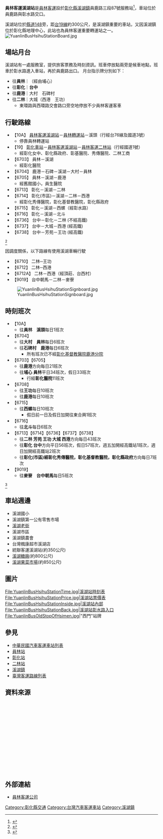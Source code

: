 {{Infobox 轉運站
|name= [[員林客運|員林客運]]溪湖站
|logo=
|image= [[File:YuanlinBusHsihuStation.jpg|300px]][[File:YuanlinBusHsihuStation2.jpg|300px]]
|location= {{TWN}}[[彰化縣|彰化縣]][[溪湖鎮|溪湖鎮]]
|road= 員鹿路
|opendate= 
|closedate= 
|built= 
|est_completion= 
|howtobuild= 
|floor= 
|use= 員林客運公車路線
|terminate= 
|via= 
}}
'''員林客運溪湖站'''是[[員林客運|員林客運]]設於[[彰化縣|彰化縣]][[溪湖鎮|溪湖鎮]]員鹿路三段87號服務站<ref>{{Cite web |url=http://tw.bizpo.net/node/76123 |title=存档副本 |accessdate=2011-12-13 |archive-date=2016-03-04 |archive-url=https://web.archive.org/web/20160304094508/http://tw.bizpo.net/node/76123 |dead-url=no }}</ref>，車站位於員鹿路與彰水路交口。

溪湖站位於[[縣道148號|縣道148]]旁，距[[台19線|台19線]]約300公尺，是溪湖鎮重要的車站，又因溪湖鎮位於彰化縣地理中心，此站也為員林客運重要轉運站之一。
[[File:YuanlinBusHsihuStationBoard.jpg|thumb]]
==場站月台==
溪湖站有一處服務室，提供旅客票務及時刻資訊。班車停放點兩旁是候車地點，班車於彰水路進入車站，再於員鹿路出口。
月台指示牌分別如下：
*往'''員林'''｜（經由埔心）
*往'''彰化'''｜'''台中'''
*往'''鹿港'''｜大村　石碑村
*往'''二林'''｜大城（西港　王功）
**東環路與西環路交會路口旁空地停放不少員林客運客車

==行駛路線==
*【10A】 [[員林客運溪湖站|員林客運溪湖站]]－[[員林轉運站|員林轉運站]]－溪頭（行經台76線及國道3號）
**停靠員林轉運站
*【19】 [[彰化車站|彰化車站]]－[[員林客運溪湖站|員林客運溪湖站]]－[[員林客運二林站|員林客運二林站]]（行經國道1號）
**經彰化女中、彰化縣政府、彰基醫院、秀傳醫院、二林工商
*【6703】 員林－溪湖
**經彰化醫院
*【6704】 鹿港－石碑－溪湖－大村－員林
*【6705】 員林－溪湖－鹿港
**經舊館國小，員生醫院
*【6713】 彰化－溪湖－二林
*【6714】 彰化(市區)－溪湖－二林－西港
**經彰化秀傳醫院，彰化基督教醫院，彰化縣政府
*【6715】 彰化－溪湖－西螺（經彰水路）
*【6716】 彰化－溪湖－北斗
*【6736】 台中－彰化－二林 (不經高鐵)
*【6737】 台中－大城－西港 (經高鐵)
*【6738】 台中－芳苑－王功 (經高鐵)
<ref>{{Cite web |url=http://www.ylbus.com.tw/ie/p03.htm |title=溪湖站路線 |accessdate=2011-12-13 |archive-date=2006-08-25 |archive-url=https://web.archive.org/web/20060825161414/http://www.ylbus.com.tw/ie/p03.htm |dead-url=yes }}</ref>

因調度關係，以下路線有使用溪湖車輛行駛
*【6710】 二林─王功
*【6712】 二林─西港
*【6712A】 二林－西港（經頂莊、台西村）
*【9019】 台中朝馬－二林－麥寮

[[File:YuanlinBusHsihuStationSignboard.jpg|thumb]]

==時刻班次==
*【10A】
**往'''員林　溪頭'''每日1班次
*【6704】
**往'''大村　員林'''每日6班次
**往'''石碑村　鹿港'''每日6班次
***所有班次已不經[[彰化基督教醫院|彰化基督教醫院鹿港分院]]
*【6703】【6705】
**往'''鹿港'''方向每日21班次
**往'''埔心 員林'''平日34班次，假日33班次
***行經'''彰化醫院'''11班次
*【6708】
**往'''王功'''每日10班次
**往'''鹿港'''每日10班次
*【6715】
**往'''西螺'''每日10班次
***假日前一日及假日加開往東合興1班次
*【6716】
**往'''北斗'''每日6班次
*【6713】【6714】【6736】【6737】【6738】
**往'''二林 芳苑 王功 大城 西港'''方向每日43班次
**往'''彰化 台中'''方向平日56班次，假日57班次，週五加開經高鐵站1班次，週日加開經高鐵站2班次
**往'''彰化(市區)經彰化秀傳醫院，彰化基督教醫院，彰化縣政府'''方向每日7班次
*【9019】
**往'''麥寮　台中朝馬'''每日5班次
<ref>{{Cite web |url=http://www.ylbus.com.tw/ie/p03_c01.php |title=溪湖站時刻 |accessdate=2014-11-13 |archive-date=2014-11-23 |archive-url=https://web.archive.org/web/20141123041643/http://www.ylbus.com.tw/ie/p03_c01.php |dead-url=yes }}</ref>

==車站週邊==
*溪湖國小
*溪湖鎮第一公有零售市場
*[[溪湖老街|溪湖老街]]
*溪湖市區
*溪湖鎮農會
*台灣楓康超市溪湖店
*統聯客運溪湖站(約350公尺)
*[[溪湖糖廠|溪湖糖廠]](約800公尺)
*[[溪湖果菜市場|溪湖果菜市場]](約850公尺)

==圖片==
<gallery>
File:YuanlinBusHsihuStationTime.jpg|溪湖站時刻表
File:YuanlinBusHsihuStationPrice.jpg|溪湖站票價表
File:YuanlinBusHsihuStationInside.jpg|溪湖站內部
File:YuanlinBusHsihuStationBack.jpg|溪湖站彰水路入口
File:YuanlinBusOldStopOfHsimen.jpg|"西門"站牌
</gallery>
== 參見 ==
*[[中華民國汽車客運車站列表|中華民國汽車客運車站列表]]
*[[員林客運員林站|員林站]]
*[[員林客運彰化站|彰化站]]
*[[員林客運二林站|二林站]]
*[[溪湖鎮|溪湖鎮]]
*[[臺灣客運路線列表|臺灣客運路線列表]]

==資料來源==
<div class="references-small" style="height: 220px; overflow: auto; padding: 3px">
{{reflist|2}}
</div>

==外部連結==  
*[http://www.ylbus.com.tw/ 員林客運公司]{{Wayback|url=http://www.ylbus.com.tw/ |date=20200729073204 }}

{{台灣公路客運業者}}
{{員林客運}}
{{臺灣通}}
{{悠遊卡}}
{{一卡通}}

[[Category:彰化縣交通|Category:彰化縣交通]]
[[Category:台灣汽車客運車站|Category:台灣汽車客運車站]]
[[Category:溪湖鎮|Category:溪湖鎮]]